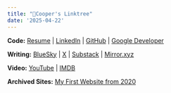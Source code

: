 ```yaml
---
title: "🌴Cooper's Linktree"
date: '2025-04-22'
---
```


**Code:**
[Resume](https://drive.google.com/file/d/1Y8JfJyflV93cD_Kw7mFrRLN7qSmyeCo0/view?usp=sharing)
| [LinkedIn](https://www.linkedin.com/in/cooperability/) |
[GitHub](https://github.com/cooperability) |
[Google Developer](https://g.dev/cooperability)

**Writing:** [BlueSky](https://bsky.app/profile/cooperability.com) |
[X](https://x.com/cooperability) |
[Substack](https://cooperability.substack.com/) |
[Mirror.xyz](https://mirror.xyz/0xAd7f62080c882D575DCd6F5eb29cB9C09B0d4B0D)

**Video:** [YouTube](https://www.youtube.com/@cooperability) |
[IMDB](https://www.imdb.com/name/nm5343773/)

**Archived Sites:** [My First Website from 2020](/oldSite.html)
